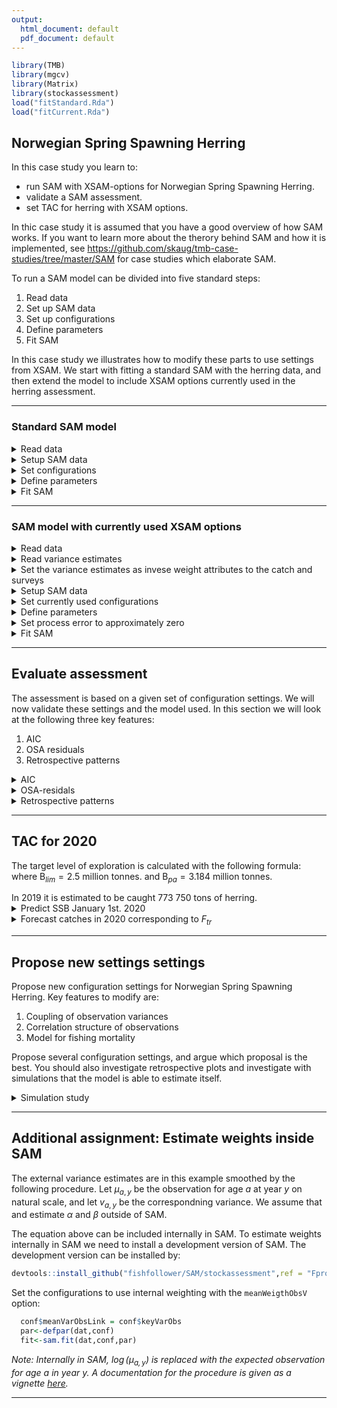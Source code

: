 ```yaml
---
output:
  html_document: default
  pdf_document: default
---
```

```r
library(TMB)
library(mgcv)
library(Matrix)
library(stockassessment)
load("fitStandard.Rda")
load("fitCurrent.Rda")
```


## **Norwegian Spring Spawning Herring** 
In this case study you learn to:

* run SAM with XSAM-options for Norwegian Spring Spawning Herring.
* validate a SAM assessment.
* set TAC for herring with XSAM options.

In thic case study it is assumed that you have a good overview of how SAM works. If you want to learn more about the therory behind SAM and how it is implemented, see [https://github.com/skaug/tmb-case-studies/tree/master/SAM](https://github.com/skaug/tmb-case-studies/tree/master/SAM) for case studies which elaborate SAM. 


To run a SAM model can be divided into five standard steps:

1. Read data
2. Set up SAM data
3. Set up configurations
4. Define parameters
5. Fit SAM

In this case study we illustrates how to modify these parts to use settings from XSAM. We start with fitting a standard SAM with the herring data, and then extend the model to include XSAM options currently used in the herring assessment. 

***
### Standard SAM model

<details>  
  <summary>Read data</summary>
```r
  cn<-read.ices("data/Herring/cn.dat")
  cw<-read.ices("data/Herring/cw.dat")
  dw<-read.ices("data/Herring/dw.dat")
  lf<-read.ices("data/Herring/lf.dat")
  lw<-read.ices("data/Herring/lw.dat")
  mo<-read.ices("data/Herring/mo.dat")
  nm<-read.ices("data/Herring/nm.dat")
  pf<-read.ices("data/Herring/pf.dat")
  pm<-read.ices("data/Herring/pm.dat")
  sw<-read.ices("data/Herring/sw.dat")
  surveys<-read.ices("data/Herring/survey.dat")
```
</details>

<details>  
  <summary>Setup SAM data</summary>
```r
  dat<-setup.sam.data(surveys=surveys,
                      residual.fleet=cn, 
                      prop.mature=mo, 
                      stock.mean.weight=sw, 
                      catch.mean.weight=cw, 
                      dis.mean.weight=dw, 
                      land.mean.weight=lw,
                      prop.f=pf, 
                      prop.m=pm, 
                      natural.mortality=nm, 
                      land.frac=lf)
```
</details>

<details>  
  <summary>Set configurations</summary>
```r
  conf<-defcon(dat)
```
  <em>Note: Use default configurations.</em>
</details>

<details>  
  <summary>Define parameters</summary>
```r
  par<-defpar(dat,conf)
```
</details>

<details>  
  <summary>Fit SAM</summary>
```r
  fitStandard<-sam.fit(dat,conf,par)
```
</details>


***

### SAM model with currently used XSAM options
<details>  
  <summary>Read data</summary>
```r
  cn<-read.ices("data/herring/cn.dat")
  cw<-read.ices("data/herring/cw.dat")
  dw<-read.ices("data/herring/dw.dat")
  lf<-read.ices("data/herring/lf.dat")
  lw<-read.ices("data/herring/lw.dat")
  mo<-read.ices("data/herring/mo.dat")
  nm<-read.ices("data/herring/nm.dat")
  pf<-read.ices("data/herring/pf.dat")
  pm<-read.ices("data/herring/pm.dat")
  sw<-read.ices("data/herring/sw.dat")
  surveys<-read.ices("data/herring/survey.dat")
```
</details>

<details>  
  <summary>Read variance estimates</summary>
```r
  varC = as.matrix(read.table("data/herring/varC.txt", sep = " "))
  varS1 = as.matrix(read.table("data/herring/varS1.txt", sep = " "))
  varS2 = as.matrix(read.table("data/herring/varS2.txt", sep = " "))
  varS3 = as.matrix(read.table("data/herring/varS3.txt", sep = " "))
```
</details>

<details>  
  <summary>Set the variance estimates as invese weight attributes to the catch and surveys</summary>
```r
  attributes(cn)$weight = 1/(varC)
  attributes(surveys[[1]])$weight = 1/(varS1)
  attributes(surveys[[2]])$weight = 1/(varS2)
  attributes(surveys[[3]])$weight = 1/(varS3)
```
</details>

<details>  
  <summary>Setup SAM data</summary>
```r
  dat<-setup.sam.data(surveys=surveys,
                      residual.fleet=cn, 
                      prop.mature=mo, 
                      stock.mean.weight=sw, 
                      catch.mean.weight=cw, 
                      dis.mean.weight=dw, 
                      land.mean.weight=lw,
                      prop.f=pf, 
                      prop.m=pm, 
                      natural.mortality=nm, 
                      land.frac=lf)
```
  <em>Note: The external variance estimates are now included in `dat$weigth`. When we later fit SAM, the model will use these variance estimates when weighting the data sources.</em>
</details>

<details>  
  <summary>Set currently used configurations</summary>
```r
  conf<-loadConf(dat,"scripts/herring/model.cfg", patch=TRUE)
```
  <em>Note: Key features here are `corFlag`, `stockRecruitmentModelCode` and `keyVarObs`. Make sure you understand how these settings are used to define the model. </em>
</details>

<details>  
  <summary>Define parameters</summary>
```r
  par<-defpar(dat,conf)
```
</details>

<details>  
  <summary>Set process error to approximately zero</summary>
```r
  par$logSdLogN = c(-0.35,-6)
  map = list(logSdLogN = as.factor(c(0,NA)))
```
  <em>Note: The `map` variable informs `sam.fit` that the process error are to be kept to its initial value, which is approximately zero.</em>
</details>

<details>  
  <summary>Fit SAM</summary>
```r
  fitCurrent<-sam.fit(dat,conf,par,map = map)
```
</details>


***
## Evaluate assessment
The assessment is based on a given set of configuration settings. We will now validate these settings and the model used. In this section we will look at the following three key features:

1. AIC
2. OSA residuals
3. Retrospective patterns

<details>  
  <summary>AIC</summary>
```r
  AIC(fitStandard, fitCurrent)
```
  <em>Note: The currently used settings has moch lower AIC, meaning that the model fits data significantly better.</em>
</details>

<details>  
  <summary>OSA-residals</summary>
```r
  resStandard = residuals(fitStandard) 
  resCurrent = residuals(fitCurrent)  #TODO: Something wrong when fixing sd_N.
  plot(resStandard)
  plot(resCurrent)
```

</details>

<details>  
  <summary>Retrospective patterns</summary>
```r
  retroStandard = retro(fitStandard,year = 7) #Convergence fails. TODO: SAM uses a shortcut, can include a "slow"-option here
  retroCurrent = retro(fitCurrent,year = 7)
  plot(retroStandard)
  plot(retroCurrent)
```
    ![](retroCurrent.png)
</details>



***


## TAC for 2020
The target level of exploration is calculated with the following formula:
\begin{align}
  F_{tr}=
  \begin{cases}
  0.05 ,& \text{if } \text{SSB} \leq B_{lim}  \\
  0.14- 0.09\frac{B_{pa} - \text{SSB}}{B_{pa}-\text{B}_{lim}} ,& \text{if } \text{B}_{lim} < \text{SSB} \leq B_{pa}  \\
  0.14 ,& \text{if } \text{B}_{pa} < \text{SSB}
  \end{cases}
\end{align}
where $\text{B}_{lim} = 2.5$ million tonnes. and $\text{B}_{pa} = 3.184$ million tonnes.


In 2019 it is estimated to be caught 773 750 tons of herring. 
<details>  
  <summary>Predict SSB January 1st. 2020</summary>
```r
  set.seed(12345)
  forecast(fit,catchval.exact = c(773.750,0))
```
We predict the SSB to be approximately 3.783 million tonnes in 1st january 2020. By using the target level of exploration formula above, we want to target the fishing mortalty to $F_{tr} =  0.14$ in 2020. 
</details>


<details>  
  <summary>Forecast catches in 2020 corresponding to $F_{tr}$</summary>
```r
  set.seed(12345)
  forecast(fit,catchval.exact = c(773.750,NA), fval = c(NA,0.14)) #TODO: no option in SAM to use F-bar weighted with N
```
Estimated catch in 2020 is 503 000 tonnes, which is the advised TAC. 
</details>


***


## Propose new settings settings


Propose new configuration settings for Norwegian Spring Spawning Herring. Key features to modify are:

1. Coupling of observation variances
2. Correlation structure of observations
3. Model for fishing mortality


Propose several configuration settings, and argue which proposal is the best. You should also investigate retrospective plots and investigate with simulations that the model is able to estimate itself.

<details>  
  <summary>Simulation study</summary>
```r
  simStandard = simstudy(fitStandard,nsim = 10)
  ssbplot(simStandard)
```
    ![](simStandardHerring.png)
</details>


***

## Additional assignment: Estimate weights inside SAM

The external variance estimates are in this example smoothed by the following procedure. Let $\mu_{a,y}$ be the observation for age $a$ at year $y$ on natural scale, and let $v_{a,y}$ be the correspondning variance. We assume that
\begin{align}
 v_{a,y} = \alpha \mu_{a,y}^\beta, 
\end{align}
and estimate $\alpha$ and $\beta$ outside of SAM. 

The equation above can be included internally in SAM. To estimate weights internally in SAM we need to install a development version of SAM. The development version can be installed by:

```r
devtools::install_github("fishfollower/SAM/stockassessment",ref = "FprocVarMeanLink")
```

Set the configurations to use internal weighting with the `meanWeigthObsV` option:

```r
  conf$meanVarObsLink = conf$keyVarObs
  par<-defpar(dat,conf)
  fit<-sam.fit(dat,conf,par)
```
<em>Note: Internally in SAM, $\log(\mu_{a,y})$ is replaced with the expected observation for age $a$ in year $y$. A documentation for the procedure is given as a vignette [here](https://github.com/fishfollower/SAM/tree/vignettes/stockassessment/vignettes).</em>


***


